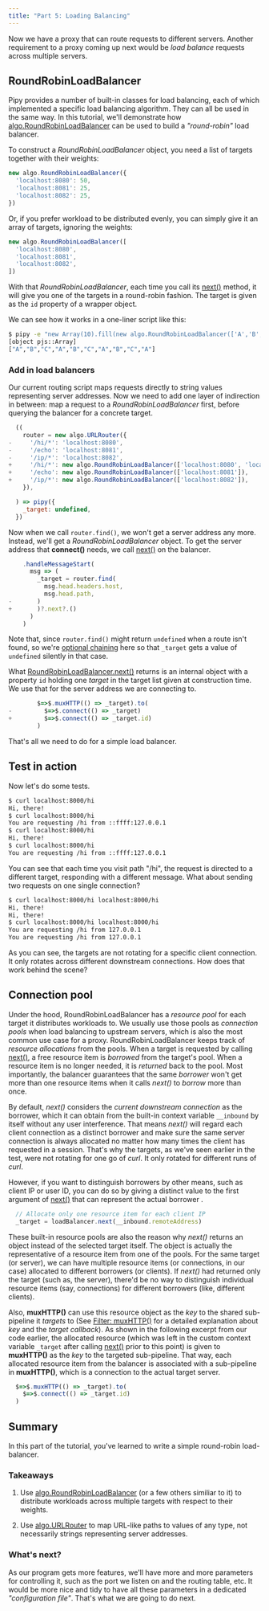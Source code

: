 ```yaml
---
title: "Part 5: Loading Balancing"
---
```



Now we have a proxy that can route requests to different servers. Another requirement to a proxy coming up next would be _load balance_ requests across multiple servers.

## RoundRobinLoadBalancer

Pipy provides a number of built-in classes for load balancing, each of which implemented a specific load balancing algorithm. They can all be used in the same way. In this tutorial, we'll demonstrate how [algo.RoundRobinLoadBalancer](/reference/api/algo/RoundRobinLoadBalancer) can be used to build a _"round-robin"_ load balancer.

To construct a _RoundRobinLoadBalancer_ object, you need a list of targets together with their weights:

``` js
new algo.RoundRobinLoadBalancer({
  'localhost:8080': 50,
  'localhost:8081': 25,
  'localhost:8082': 25,
})
```

Or, if you prefer workload to be distributed evenly, you can simply give it an array of targets, ignoring the weights:

``` js
new algo.RoundRobinLoadBalancer([
  'localhost:8080',
  'localhost:8081',
  'localhost:8082',
])
```

With that _RoundRobinLoadBalancer_, each time you call its [next()](/reference/api/algo/RoundRobinLoadBalancer/next) method, it will give you one of the targets in a round-robin fashion. The target is given as the `id` property of a wrapper object.

We can see how it works in a one-liner script like this:

``` sh
$ pipy -e "new Array(10).fill(new algo.RoundRobinLoadBalancer(['A','B','C'])).map(b => b.next().id)" 2> /dev/null
[object pjs::Array]
["A","B","C","A","B","C","A","B","C","A"]
```

### Add in load balancers

Our current routing script maps requests directly to string values representing server addresses. Now we need to add one layer of indirection in between: map a request to a _RoundRobinLoadBalancer_ first, before querying the balancer for a concrete target.

``` js
  ((
    router = new algo.URLRouter({
-     '/hi/*': 'localhost:8080',
-     '/echo': 'localhost:8081',
-     '/ip/*': 'localhost:8082',
+     '/hi/*': new algo.RoundRobinLoadBalancer(['localhost:8080', 'localhost:8082']),
+     '/echo': new algo.RoundRobinLoadBalancer(['localhost:8081']),
+     '/ip/*': new algo.RoundRobinLoadBalancer(['localhost:8082']),
    }),

  ) => pipy({
    _target: undefined,
  })
```

Now when we call `router.find()`, we won't get a server address any more. Instead, we'll get a _RoundRobinLoadBalancer_ object. To get the server address that **connect()** needs, we call [next()](/reference/api/algo/RoundRobinLoadBalancer/next) on the balancer.

``` js
    .handleMessageStart(
      msg => (
        _target = router.find(
          msg.head.headers.host,
          msg.head.path,
-       )
+       )?.next?.()
      )
    )
```

Note that, since `router.find()` might return `undefined` when a route isn't found, so we're [optional chaining](https://developer.mozilla.org/docs/Web/JavaScript/Reference/Operators/Optional_chaining) here so that `_target` gets a value of `undefined` silently in that case.

What [RoundRobinLoadBalancer.next()](/reference/api/algo/RoundRobinLoadBalancer/next) returns is an internal object with a property `id` holding one _target_ in the target list given at construction time. We use that for the server address we are connecting to.

``` js
        $=>$.muxHTTP(() => _target).to(
-         $=>$.connect(() => _target)
+         $=>$.connect(() => _target.id)
        )
```

That's all we need to do for a simple load balancer.

## Test in action

Now let's do some tests.

``` sh
$ curl localhost:8000/hi
Hi, there!
$ curl localhost:8000/hi
You are requesting /hi from ::ffff:127.0.0.1
$ curl localhost:8000/hi
Hi, there!
$ curl localhost:8000/hi
You are requesting /hi from ::ffff:127.0.0.1
```

You can see that each time you visit path "/hi", the request is directed to a different target, responding with a different message. What about sending two requests on one single connection?

``` sh
$ curl localhost:8000/hi localhost:8000/hi
Hi, there!
Hi, there!
$ curl localhost:8000/hi localhost:8000/hi
You are requesting /hi from 127.0.0.1
You are requesting /hi from 127.0.0.1
```

As you can see, the targets are not rotating for a specific client connection. It only rotates across different downstream connections. How does that work behind the scene?

## Connection pool

Under the hood, RoundRobinLoadBalancer has a _resource pool_ for each target it distributes workloads to. We usually use those pools as _connection pools_ when load balancing to upstream servers, which is also the most common use case for a proxy. RoundRobinLoadBalancer keeps track of _resource allocations_ from the pools. When a target is requested by calling [next()](/reference/api/RoundRobinLoadBalancer/next), a free resource item is _borrowed_ from the target's pool. When a resource item is no longer needed, it is _returned_ back to the pool. Most importantly, the balancer guarantees that the same _borrower_ won't get more than one resource items when it calls _next()_ to _borrow_ more than once.

<div style="text-align: center">
  <SvgConnectionPools/>
</div>

By default, _next()_ considers the _current downstream connection_ as the borrower, which it can obtain from the built-in context variable `__inbound` by itself without any user interference. That means _next()_ will regard each client connection as a distinct borrower and make sure the same server connection is always allocated no matter how many times the client has requested in a session. That's why the targets, as we've seen earlier in the test, were not rotating for one go of _curl_. It only rotated for different runs of _curl_.

However, if you want to distinguish borrowers by other means, such as client IP or user ID, you can do so by giving a distinct value to the first argument of [next()](/reference/api/RoundRobinLoadBalancer/next) that can represent the actual borrower .

``` js
  // Allocate only one resource item for each client IP
  _target = loadBalancer.next(__inbound.remoteAddress)
```

These built-in resource pools are also the reason why _next()_ returns an object instead of the selected target itself. The object is actually the representative of a resource item from one of the pools. For the same target (or server), we can have multiple resource items (or connections, in our case) allocated to different borrowers (or clients). If _next()_ had returned only the target (such as, the server), there'd be no way to distinguish individual resource items (say, connections) for different borrowers (like, different clients).

Also, **muxHTTP()** can use this resource object as the _key_ to the shared sub-pipeline it _targets_ to (See [Filter: muxHTTP()](/tutorial/03-proxy/#filter-muxhttp) for a detailed explanation about _key_ and the _target callback_). As shown in the following excerpt from our code earlier, the allocated resource (which was left in the custom context variable `_target` after calling [next()](/reference/api/RoundRobinLoadBalancer/next) prior to this point) is given to **muxHTTP()** as the _key_ to the targeted sub-pipeline. That way, each allocated resource item from the balancer is associated with a sub-pipeline in **muxHTTP()**, which is a connection to the actual target server.

``` js
  $=>$.muxHTTP(() => _target).to(
    $=>$.connect(() => _target.id)
  )
```

## Summary

In this part of the tutorial, you've learned to write a simple round-robin load-balancer.

### Takeaways

1. Use [algo.RoundRobinLoadBalancer](/reference/api/algo/RoundRobinLoadBalancer) (or a few others similiar to it) to distribute workloads across multiple targets with respect to their weights.

2. Use [algo.URLRouter](/reference/api/algo/URLRouter) to map URL-like paths to values of any type, not necessarily strings representing server addresses.

### What's next?

As our program gets more features, we'll have more and more parameters for controlling it, such as the port we listen on and the routing table, etc. It would be more nice and tidy to have all these parameters in a dedicated _"configuration file"_. That's what we are going to do next.
